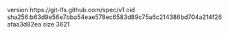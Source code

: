 version https://git-lfs.github.com/spec/v1
oid sha256:b63d9e56e7bba54eae578ec6583d89c75a6c214386bd704a214f26afaa3d82ea
size 3621
